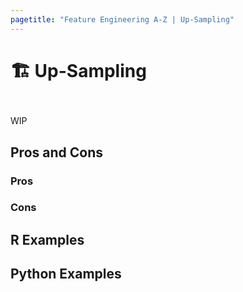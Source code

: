 ```yaml
---
pagetitle: "Feature Engineering A-Z | Up-Sampling"
---
```


# 🏗️ Up-Sampling {#sec-imbalenced-upsample}

::: {style="visibility: hidden; height: 0px;"}
## Up-Sampling
:::

WIP

## Pros and Cons

### Pros

### Cons

## R Examples

## Python Examples

